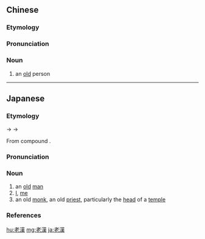 {{also|老汉}}
==Chinese==
{{zh-forms|s=老汉}}

===Etymology===
{{rfe|lang=zh}}

===Pronunciation===
{{zh-pron
|m=lǎohàn
|cat=n
}}

===Noun===
{{zh-noun}}

# an [[old]] person

----

==Japanese==
{{ja-kanjitab|yomi=o|ろう|かん}}

===Etymology===
{{IPAchar|/raukan/}} → {{IPAchar|/rɔːkan/}} → {{IPAchar|/roːkan/}}

From {{etyl|ltc|ja|sort=ろうかん}} compound {{m|zh|老漢|tr=law<sup>X</sup> xan<sup>H</sup>|lit=old + Han Chinese}}.

===Pronunciation===
{{ja-pron|yomi=goon|ろうかん|acc=0|acc_ref=DJR}}

===Noun===
{{ja-noun|ろうかん|hhira=らうかん}}

# an [[old]] [[man]]
# [[I]], [[me]] {{qualifier|a humble form of self-reference used by males}}
# an old [[monk]], an old [[priest]], particularly the [[head]] of a [[temple]]

===References===
<references/>

[[hu:老漢]]
[[mg:老漢]]
[[ja:老漢]]